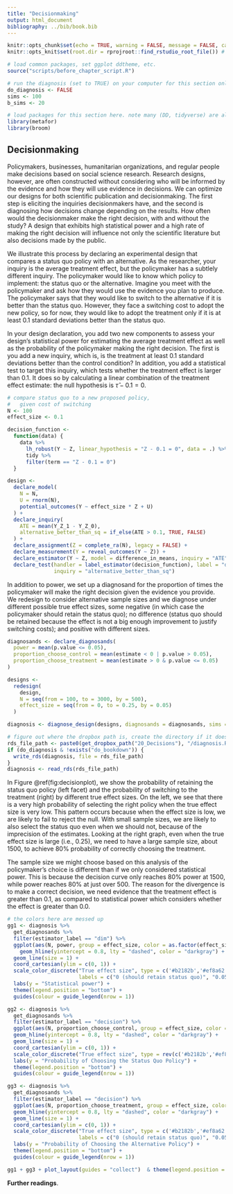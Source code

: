 ```yaml
---
title: "Decisionmaking"
output: html_document
bibliography: ../bib/book.bib 
---
```


<!-- note do_bookdown is set in index.rmd, so we know if you're running just this .Rmd or compiling the book-->
```r
knitr::opts_chunk$set(echo = TRUE, warning = FALSE, message = FALSE, cache = FALSE)
knitr::opts_knit$set(root.dir = rprojroot::find_rstudio_root_file()) # files are all relative to RStudio project home
```

```r
# load common packages, set ggplot ddtheme, etc.
source("scripts/before_chapter_script.R")
```

<!-- start post here, do not edit above -->

<!-- make sure to rename the section title below -->

```r
# run the diagnosis (set to TRUE) on your computer for this section only before pushing to Github. no diagnosis will ever take place on github.
do_diagnosis <- FALSE
sims <- 100
b_sims <- 20
```

```r
# load packages for this section here. note many (DD, tidyverse) are already available, see scripts/package-list.R
library(metafor)
library(broom)
```

## Decisionmaking

Policymakers, businesses, humanitarian organizations, and regular people make decisions based on social science research. Research designs, however, are often constructed without considering who will be informed by the evidence and how they will use evidence in decisions. We can optimize our designs for both scientific publication and decisionmaking. The first step is eliciting the inquiries decisionmakers have, and the second is diagnosing how decisions change depending on the results. How often would the decisionmaker make the right decision, with and without the study? A design that exhibits high statistical power and a high rate of making the right decision will influence not only the scientific literature but also decisions made by the public. 

We illustrate this process by declaring an experimental design that compares a status quo policy with an alternative. As the researcher, your inquiry is the average treatment effect, but the policymaker has a subtlely different inquiry. The policymaker would like to know which policy to implement: the status quo or the alternative. Imagine you meet with the policymaker and ask how they would use the evidence you plan to produce. The policymaker says that they would like to switch to the alternative if it is better than the status quo. However, they face a switching cost to adopt the new policy, so for now, they would like to adopt the treatment only if it is at least 0.1 standard deviations better than the status quo. 

In your design declaration, you add two new components to assess your design's statistical power for estimating the average treatment effect as well as the probability of the policymaker making the right decision. The first is you add a new inquiry, which is, is the treatment at least 0.1 standard deviations better than the control condition? In addition, you add a statistical test to target this inquiry, which tests whether the treatment effect is larger than 0.1. It does so by calculating a linear combination of the treatment effect estimate: the null hypothesis is $\widehat\tau - 0.1 = 0$.

```r
# compare status quo to a new proposed policy, 
#   given cost of switching 
N <- 100
effect_size <- 0.1

decision_function <-
  function(data) {
    data %>%
      lh_robust(Y ~ Z, linear_hypothesis = "Z - 0.1 = 0", data = .) %>%
      tidy %>%
      filter(term == "Z - 0.1 = 0")
  }

design <-
  declare_model(
    N = N,
    U = rnorm(N),
    potential_outcomes(Y ~ effect_size * Z + U)
  ) + 
  declare_inquiry(
    ATE = mean(Y_Z_1 - Y_Z_0),
    alternative_better_than_sq = if_else(ATE > 0.1, TRUE, FALSE)
  ) + 
  declare_assignment(Z = complete_ra(N), legacy = FALSE) +
  declare_measurement(Y = reveal_outcomes(Y ~ Z)) + 
  declare_estimator(Y ~ Z, model = difference_in_means, inquiry = "ATE", label = "dim") + 
  declare_test(handler = label_estimator(decision_function), label = "decision", 
               inquiry = "alternative_better_than_sq")
```

<!-- switch to this later, there is a bug in lh_robust that needs to be fixed -->
<!-- # declare_estimator(Y ~ Z, model = lh_robust, linear_hypothesis = "Z - 0.05 = 0", se_type = "HC2", label = "decision") -->

In addition to power, we set up a diagnosand for the proportion of times the policymaker will make the right decision given the evidence you provide. We redesign to consider alternative sample sizes and we diagnose under different possible true effect sizes, some negative (in which case the policymaker should retain the status quo); no difference (status quo should be retained because the effect is not a big enough improvement to justify switching costs); and positive with different sizes. 

```r
diagnosands <- declare_diagnosands(
  power = mean(p.value <= 0.05),
  proportion_choose_control = mean(estimate < 0 | p.value > 0.05),
  proportion_choose_treatment = mean(estimate > 0 & p.value <= 0.05)
)

designs <-
  redesign(
    design,
    N = seq(from = 100, to = 3000, by = 500),
    effect_size = seq(from = 0, to = 0.25, by = 0.05)
  )

diagnosis <- diagnose_design(designs, diagnosands = diagnosands, sims = 250)
```

```r
# figure out where the dropbox path is, create the directory if it doesn't exist, and name the RDS file
rds_file_path <- paste0(get_dropbox_path("20_Decisions"), "/diagnosis.RDS")
if (do_diagnosis & !exists("do_bookdown")) {
  write_rds(diagnosis, file = rds_file_path)
}
diagnosis <- read_rds(rds_file_path)
```

In Figure \@ref(fig:decisionplot), we show the probability of retaining the status quo policy (left facet) and the probability of switching to the treatment (right) by different true effect sizes. On the left, we see that there is a very high probability of selecting the right policy when the true effect size is very low. This pattern occurs because when the effect size is low, we are likely to fail to reject the null. With small sample sizes, we are likely to also select the status quo even when we should not, because of the imprecision of the estimates. Looking at the right graph, even when the true effect size is large (i.e., 0.25), we need to have a large sample size, about 1500, to achieve 80% probability of correctly choosing the treatment.

The sample size we might choose based on this analysis of the policymaker's choice is different than if we only considered statistical power. This is because the decision curve only reaches 80% power at 1500, while power reaches 80% at just over 500. The reason for the divergence is to make a correct decision, we need evidence that the treatment effect is greater than 0.1, as compared to statistical power which considers whether the effect is greater than 0.0.

```r
# the colors here are messed up
gg1 <- diagnosis %>% 
  get_diagnosands %>% 
  filter(estimator_label == "dim") %>% 
  ggplot(aes(N, power, group = effect_size, color = as.factor(effect_size))) + 
    geom_hline(yintercept = 0.8, lty = "dashed", color = "darkgray") +
  geom_line(size = 1) + 
  coord_cartesian(ylim = c(0, 1)) + 
  scale_color_discrete("True effect size", type = c('#b2182b','#ef8a62','#f7f7f7','#d1e5f0','#67a9cf','#2166ac'),
                       labels = c("0 (should retain status quo)", "0.05", "0.1 (indifferent)", "0.15", "0.2", "0.25 (should switch to treatment)")) + 
  labs(y = "Statistical power") + 
  theme(legend.position = "bottom") + 
  guides(colour = guide_legend(nrow = 1))

gg2 <- diagnosis %>% 
  get_diagnosands %>% 
  filter(estimator_label == "decision") %>% 
  ggplot(aes(N, proportion_choose_control, group = effect_size, color = as.factor(effect_size))) + 
  geom_hline(yintercept = 0.8, lty = "dashed", color = "darkgray") +
  geom_line(size = 1) + 
  coord_cartesian(ylim = c(0, 1)) + 
  scale_color_discrete("True effect size", type = rev(c('#b2182b','#ef8a62','#f7f7f7','#d1e5f0','#67a9cf','#2166ac'))) + 
  labs(y = "Probability of Choosing the Status Quo Policy") + 
  theme(legend.position = "bottom") + 
  guides(colour = guide_legend(nrow = 1))

gg3 <- diagnosis %>% 
  get_diagnosands %>% 
  filter(estimator_label == "decision") %>% 
  ggplot(aes(N, proportion_choose_treatment, group = effect_size, color = as.factor(effect_size))) + 
  geom_hline(yintercept = 0.8, lty = "dashed", color = "darkgray") +
  geom_line(size = 1) + 
  coord_cartesian(ylim = c(0, 1)) + 
  scale_color_discrete("True effect size", type = c('#b2182b','#ef8a62','#f7f7f7','#d1e5f0','#67a9cf','#2166ac'),
                       labels = c("0 (should retain status quo)", "0.05", "0.1 (indifferent)", "0.15", "0.2", "0.25 (should switch to treatment)")) + 
  labs(y = "Probability of Choosing the Alternative Policy") + 
  theme(legend.position = "bottom") + 
  guides(colour = guide_legend(nrow = 1))

gg1 + gg3 + plot_layout(guides = "collect")  & theme(legend.position = "bottom")
```

**Further readings**. 



<!-- - different set of inquiries -- we should directly consider these in designs -->
<!-- - different set of diagnosands -->
<!-- - requires conversation with decisionmakers *ex ante* to understand what decisions they make on the basis of this evidence *and* how they will interpret evidence (diagnostic statistic) -->


